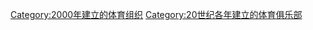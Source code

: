 {{Cat topic in year| topic=建立的體育俱樂部| year=2000}}

[[Category:2000年建立的体育组织|Category:2000年建立的体育组织]]
[[Category:20世纪各年建立的体育俱乐部|Category:20世纪各年建立的体育俱乐部]]